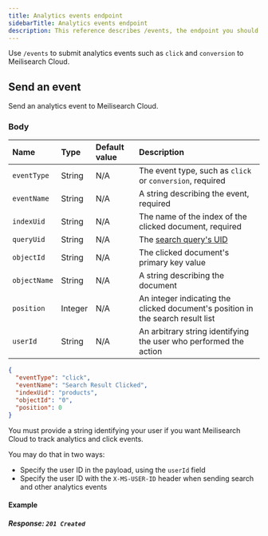 ```yaml
---
title: Analytics events endpoint
sidebarTitle: Analytics events endpoint
description: This reference describes /events, the endpoint you should use to submit analytics events to Meilisearch Cloud. It also describes the accepted event objects and the data you must include in them.
---
```



Use `/events` to submit analytics events such as `click` and `conversion` to Meilisearch Cloud.

## Send an event

<RouteHighlighter method="POST" path="/events" />

Send an analytics event to Meilisearch Cloud.

### Body

| Name          | Type            | Default value | Description                                                                     |
| :------------ | :-------------- | :------------ | :------------------------------------------------------------------------------ |
| `eventType`   | String          | N/A           | The event type, such as `click` or `conversion`, required                       |
| `eventName`   | String          | N/A           | A string describing the event, required                                         |
| `indexUid`    | String          | N/A           | The name of the index of the clicked document, required                         |
| `queryUid`    | String          | N/A           | The [search query's UID](/reference/api/overview#search-metadata)               |
| `objectId`    | String          | N/A           | The clicked document's primary key value                                        |
| `objectName`  | String          | N/A           | A string describing the document                                                |
| `position`    | Integer         | N/A           | An integer indicating the clicked document's position in the search result list |
| `userId`      | String          | N/A           | An arbitrary string identifying the user who performed the action               |

```json
{
  "eventType": "click",
  "eventName": "Search Result Clicked",
  "indexUid": "products",
  "objectId": "0",
  "position": 0
}
```

<Note>
You must provide a string identifying your user if you want Meilisearch Cloud to track analytics and click events.

You may do that in two ways:

- Specify the user ID in the payload, using the `userId` field
- Specify the user ID with the `X-MS-USER-ID` header when sending search and other analytics events
</Note>

#### Example

<CodeSamplesAnalyticsEventClick />

##### Response: `201 Created`

